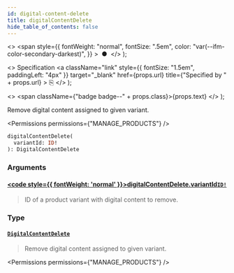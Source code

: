 ```yaml
---
id: digital-content-delete
title: digitalContentDelete
hide_table_of_contents: false
---
```


  <>
    <span
      style={{
        fontWeight: "normal",
        fontSize: ".5em",
        color: "var(--ifm-color-secondary-darkest)",
      }}
    >
      &nbsp;●&nbsp;
    </span>
  </>
);

  <>
    Specification
    <a
      className="link"
      style={{ fontSize: "1.5em", paddingLeft: "4px" }}
      target="\_blank"
      href={props.url}
      title={"Specified by " + props.url}
    >
      ⎘
    </a>
  </>
);

  <>
    <span className={"badge badge--" + props.class}>{props.text}</span>
  </>
);

Remove digital content assigned to given variant.

<Permissions permissions={"MANAGE_PRODUCTS"} />

```graphql
digitalContentDelete(
  variantId: ID!
): DigitalContentDelete
```

### Arguments

#### [<code style={{ fontWeight: 'normal' }}>digitalContentDelete.<b>variantId</b></code>](#)<Bullet />[`ID!`](../../../api-reference/miscellaneous/scalars/id) <Badge class="secondary" text="non-null"/> <Badge class="secondary" text="scalar"/> <Badge class="secondary" text="miscellaneous"/>

> ID of a product variant with digital content to remove.

### Type

#### [`DigitalContentDelete`](../../../api-reference/products/objects/digital-content-delete) <Badge class="secondary" text="object"/> <Badge class="secondary" text="products"/>

> Remove digital content assigned to given variant.

<Permissions permissions={"MANAGE_PRODUCTS"} />

>

